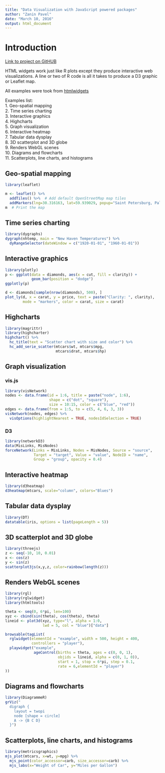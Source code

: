 ```yaml
---
title: "Data Visualization with JavaScript powered packages"
author: "Zanin Pavel"
date: "March 10, 2016"
output: html_document
---
```


# Introduction

[Link to project on GitHUB](https://github.com/Filareth2015/Solutions-collection)

HTML widgets work just like R plots except they produce interactive web visualizations. A line or two of R code is all it takes to produce a D3 graphic or Leaflet map.   

All examples were took from [htmlwidgets](http://www.htmlwidgets.org/showcase_leaflet.html) 

Examples list:     
1. Geo-spatial mapping    
2. Time series charting   
3. Interactive graphics    
4. Highcharts   
5. Graph visualization   
6. Interactive heatmap    
7. Tabular data dysplay    
8. 3D scatterplot and 3D globe    
9. Renders WebGL scenes    
10. Diagrams and flowcharts    
11. Scatterplots, line charts, and histograms    

## Geo-spatial mapping

```r
library(leaflet)

m <- leaflet() %>%
  addTiles() %>%  # Add default OpenStreetMap map tiles
  addMarkers(lng=30.316163, lat=59.939029, popup="Saint Petersburg, Palace square")
m  # Print the map
```



## Time series charting

```r
library(dygraphs)
dygraph(nhtemp, main = "New Haven Temperatures") %>% 
  dyRangeSelector(dateWindow = c("1920-01-01", "1960-01-01"))
```


## Interactive graphics

```r
library(plotly)
p <- ggplot(data = diamonds, aes(x = cut, fill = clarity)) +
            geom_bar(position = "dodge")
ggplotly(p)
```

```r
d <- diamonds[sample(nrow(diamonds), 500), ]
plot_ly(d, x = carat, y = price, text = paste("Clarity: ", clarity),
        mode = "markers", color = carat, size = carat)
```


## Highcharts

```r
library(magrittr)
library(highcharter)
highchart() %>% 
  hc_title(text = "Scatter chart with size and color") %>% 
  hc_add_serie_scatter(mtcars$wt, mtcars$mpg,
                       mtcars$drat, mtcars$hp)
```

## Graph visualization

### vis.js

```r
library(visNetwork)
nodes <- data.frame(id = 1:6, title = paste("node", 1:6), 
                    shape = c("dot", "square"),
                    size = 10:15, color = c("blue", "red"))
edges <- data.frame(from = 1:5, to = c(5, 4, 6, 3, 3))
visNetwork(nodes, edges) %>%
  visOptions(highlightNearest = TRUE, nodesIdSelection = TRUE)
```

### D3

```r
library(networkD3)
data(MisLinks, MisNodes)
forceNetwork(Links = MisLinks, Nodes = MisNodes, Source = "source",
             Target = "target", Value = "value", NodeID = "name",
             Group = "group", opacity = 0.4)
```

## Interactive heatmap

```r
library(d3heatmap)
d3heatmap(mtcars, scale="column", colors="Blues")
```

## Tabular data dysplay

```r
library(DT)
datatable(iris, options = list(pageLength = 5))
```

## 3D scatterplot and 3D globe

```r
library(threejs)
z <- seq(-10, 10, 0.01)
x <- cos(z)
y <- sin(z)
scatterplot3js(x,y,z, color=rainbow(length(z)))
```

## Renders WebGL scenes

```r
library(rgl)
library(rglwidget)
library(htmltools)

theta <- seq(0, 6*pi, len=100)
xyz <- cbind(sin(theta), cos(theta), theta)
lineid <- plot3d(xyz, type="l", alpha = 1:0, 
                 lwd = 5, col = "blue")["data"]

browsable(tagList(
  rglwidget(elementId = "example", width = 500, height = 400,
            controllers = "player"),
  playwidget("example", 
             ageControl(births = theta, ages = c(0, 0, 1),
                        objids = lineid, alpha = c(0, 1, 0)),
                        start = 1, stop = 6*pi, step = 0.1, 
                        rate = 6,elementId = "player")
))
```


## Diagrams and flowcharts

```r
library(DiagrammeR)
grViz("
  digraph {
    layout = twopi
    node [shape = circle]
    A -> {B C D} 
  }")
```


## Scatterplots, line charts, and histograms

```r
library(metricsgraphics)
mjs_plot(mtcars, x=wt, y=mpg) %>%
  mjs_point(color_accessor=carb, size_accessor=carb) %>%
  mjs_labs(x="Weight of Car", y="Miles per Gallon")
```
